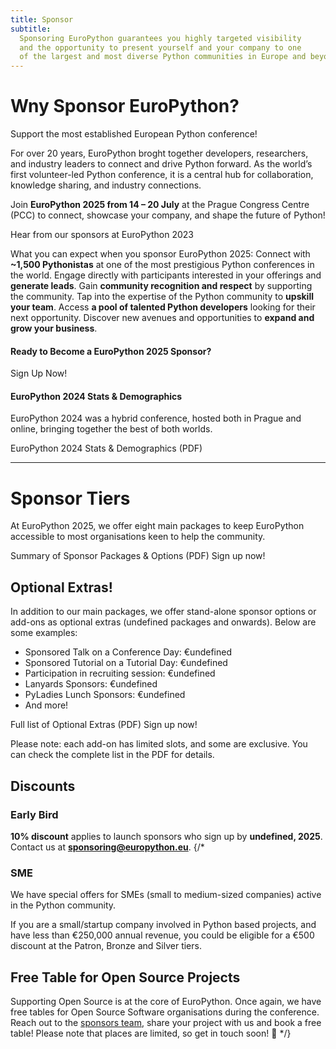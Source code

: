 ```yaml
---
title: Sponsor
subtitle:
  Sponsoring EuroPython guarantees you highly targeted visibility
  and the opportunity to present yourself and your company to one
  of the largest and most diverse Python communities in Europe and beyond.
---
```


# Wny Sponsor EuroPython?
<span class="text-2xl font-bold">Support the most established European Python conference!</span>

For over 20 years, EuroPython broght together developers, researchers, and industry leaders 
to connect and drive Python forward. As the world’s first volunteer-led Python conference, 
it is a central hub for collaboration, knowledge sharing, and industry connections.

Join **EuroPython 2025 from 14 – 20 July** at the Prague Congress Centre (PCC) to connect, showcase your company, and shape the future of Python!

<YouTube id="oW8FHL4PiuI" alt="Hear from our sponsors at EuroPython 2023" />
<figcaption>Hear from our sponsors at EuroPython 2023</figcaption>

What you can expect when you sponsor EuroPython 2025: 
<BenefitsList>
<BenefitItem icon="network" title="Wide Reach">Connect with **~1,500 Pythonistas** at one of the most prestigious Python conferences in the world.</BenefitItem>
<BenefitItem icon="target" title="Sharp Target">Engage directly with participants interested in your offerings and **generate leads**.</BenefitItem>
<BenefitItem icon="award" title="Community Support">Gain **community recognition and respect** by supporting the community.</BenefitItem>
<BenefitItem icon="transfer" title="Skill Boost">Tap into the expertise of the Python community to **upskill your team**.</BenefitItem>
<BenefitItem icon="headhunt" title="Talent Recruitment">Access **a pool of talented Python developers** looking for their next opportunity.</BenefitItem>
  <BenefitItem icon="rocket" title="New Business">Discover new avenues and opportunities to **expand and grow your business**.</BenefitItem>
</BenefitsList>

#### Ready to Become a EuroPython 2025 Sponsor?
<div class="text-center mt-4">

<ButtonLink url="undefined">Sign Up Now!</ButtonLink>

</div>


#### EuroPython 2024 Stats & Demographics

EuroPython 2024 was a hybrid conference, hosted both in Prague and online,
bringing together the best of both worlds.

<div class="text-center mt-4">
<ButtonLink url="undefined">EuroPython 2024 Stats & Demographics (PDF)</ButtonLink>
</div>

---
 # Sponsor Tiers

At EuroPython 2025, we offer eight main packages to keep EuroPython
accessible to most organisations keen to help the community.

<div class="text-left [&>*]:mr-8 [&>*]:mb-2 mb-12">
<ButtonLink url="undefined">Summary of Sponsor Packages & Options (PDF)</ButtonLink>
<ButtonLink url="undefined">Sign up now!</ButtonLink>
</div>


<SponsorTiers />


## Optional Extras!

In addition to our main packages, we offer stand-alone sponsor options or
add-ons as optional extras (undefined packages and onwards). Below are some examples:

- Sponsored Talk on a Conference Day: €undefined
- Sponsored Tutorial on a Tutorial Day: €undefined
- Participation in recruiting session: €undefined
- Lanyards Sponsors: €undefined
- PyLadies Lunch Sponsors: €undefined
- And more!

<div class="text-left space-x-8">
<ButtonLink url="undefined">Full list of Optional Extras (PDF)</ButtonLink>
<ButtonLink url="undefined">Sign up now!</ButtonLink>
</div>

Please note: each add-on has limited slots, and some are exclusive.
You can check the complete list in the PDF for details.

## Discounts

### Early Bird

**10% discount** applies to launch sponsors who sign up by **undefined, 2025**.
Contact us at **sponsoring@europython.eu**.
{/*
### SME

We have special offers for SMEs (small to medium-sized companies) active in the
Python community.

If you are a small/startup company involved in Python based projects, and have
less than €250,000 annual revenue, you could be eligible for a €500 discount
at the Patron, Bronze and Silver tiers.

## Free Table for Open Source Projects

Supporting Open Source is at the core of EuroPython. Once again, we have free
tables for Open Source Software organisations during the conference. Reach out to the
[sponsors team](mailto:sponsoring@europython.eu), share your project with us and
book a free table! Please note that places are limited, so get in touch soon! 🐍
*/}
